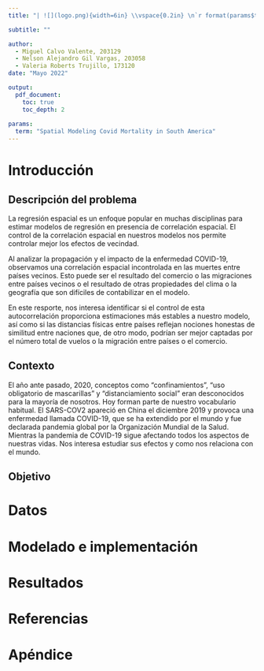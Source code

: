 ```yaml
---
title: "| ![](logo.png){width=6in} \\vspace{0.2in} \n`r format(params$term)` \n \\vspace{0.1in} "

subtitle: ""

author:
  - Miguel Calvo Valente, 203129 
  - Nelson Alejandro Gil Vargas, 203058
  - Valeria Roberts Trujillo, 173120
date: "Mayo 2022"

output:
  pdf_document:
    toc: true
    toc_depth: 2
    
params:
  term: "Spatial Modeling Covid Mortality in South America"
---
```


\newpage

# Introducción

## Descripción del problema

La regresión espacial es un enfoque popular en muchas disciplinas para estimar modelos de regresión en presencia de correlación espacial. El control de la correlación espacial en nuestros modelos nos permite controlar mejor los efectos de vecindad.

Al analizar la propagación y el impacto de la enfermedad COVID-19, observamos una correlación espacial incontrolada en las muertes entre países vecinos. Esto puede ser el resultado del comercio o las migraciones entre países vecinos o el resultado de otras propiedades del clima o la geografía que son difíciles de contabilizar en el modelo.

En este resporte, nos interesa identificar si el control de esta autocorrelación proporciona estimaciones más estables a nuestro modelo, así como si las distancias físicas entre países reflejan nociones honestas de similitud entre naciones que, de otro modo, podrían ser mejor captadas por el número total de vuelos o la migración entre países o el comercio.

## Contexto

El año ante pasado, 2020, conceptos como “confinamientos”, “uso obligatorio de mascarillas” y “distanciamiento social” eran desconocidos para la mayoría de nosotros. Hoy forman parte de nuestro vocabulario habitual. El SARS-COV2 apareció en China el diciembre 2019 y provoca una enfermedad llamada COVID-19, que se ha extendido por el mundo y fue declarada pandemia global por la Organización Mundial de la Salud.
Mientras la pandemia de COVID-19 sigue afectando todos los aspectos de nuestras vidas. Nos interesa estudiar sus efectos y como nos relaciona con el mundo. 

## Objetivo

# Datos

# Modelado e implementación

# Resultados

# Referencias

# Apéndice
